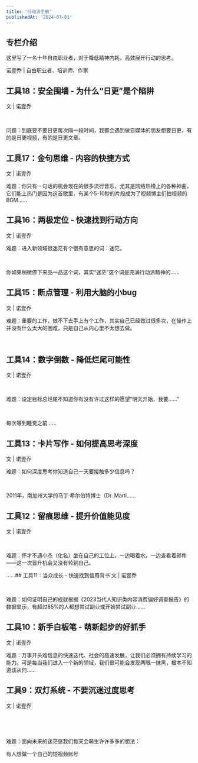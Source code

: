 ```yaml
---
title: '行动派手册'
publishedAt: '2024-07-01'
---
```


## 专栏介绍

这里写了一名十年自由职业者，对于降低精神内耗，高效展开行动的思考。  
  
诺壹乔 | 自由职业者、培训师、作家

## 工具18：安全围墙 - 为什么“日更”是个陷阱
文 | 诺壹乔

 

问题：到底要不要日更每次隔一段时间，我都会遇到做自媒体的朋友想要日更，有的是日更视频，有的是日更文章。

## 工具17：金句思维 - 内容的快捷方式
文 | 诺壹乔

难题：你只有一句话的机会现在的很多流行音乐，尤其是网络热榜上的各种神曲，它们能上热门是因为这首歌里，有某个5-10秒的片段成为了视频博主们拍视频的BGM......

## 工具16：两极定位 - 快速找到行动方向
文 | 诺壹乔

难题：进入新领域很迷茫有个很有意思的词：迷茫。

 

你如果稍微停下来品一品这个词，其实“迷茫”这个词是充满行动派精神的......

## 工具15：断点管理 - 利用大脑的小bug
文 | 诺壹乔

难题：重要的工作，做不下去手上有个工作，其实自己已经做过很多次，在操作上并没有什么太大的困难，只是自己从内心里不太想去做。

 

## 工具14：数字倒数 - 降低烂尾可能性
文 | 诺壹乔

 

难题：设定目标总烂尾不知道你有没有许过这样的愿望“明天开始，我要……”

 

每次等到睡觉之前......

## 工具13：卡片写作 - 如何提高思考深度
文 | 诺壹乔

难题：如何深度思考你知道自己一天要接触多少信息吗？

 

2011年，南加州大学的马丁·希尔伯特博士（Dr. Marti......

## 工具12：留痕思维 - 提升价值能见度
文 | 诺壹乔

 

难题：怀才不遇小杰（化名）坐在自己的工位上，一边喝着水，一边查看着邮件——这一次晋升机会又没有轮到自己。

......## 工具11：当众成长 - 快速找到信用背书
文 | 诺壹乔

 

难题：如何证明自己的成就根据《2023当代人知识类内容消费偏好调查报告》的数据显示，有超过85%的人都想尝试副业或开始尝试副业......

## 工具10：新手白板笔 - 萌新起步的好抓手
文 | 诺壹乔

难题：万事开头难信息的快速迭代、社会的高速发展，让我们必须拥有持续学习的能力。可是每当我们进入一个新的领域，我们很可能会发现两眼一抹黑，根本不知道该从何......

## 工具9：双灯系统 - 不要沉迷过度思考
文 | 诺壹乔

 

 

难题：面向未来的迷茫感我们每天会萌生许许多多的想法：

有人想做一个自己的短视频账号

